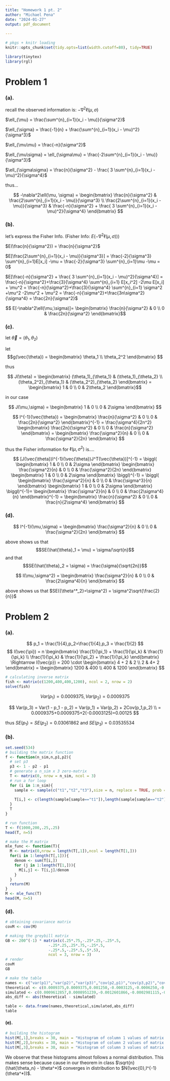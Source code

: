 ```yaml
---
title: "Homework 1 pt. 2"
author: "Michael Pena"
date: "2024-01-27"
output: pdf_document
    
---
```


```r
# pkgs + knitr loading
knitr::opts_chunk$set(tidy.opts=list(width.cutoff=80), tidy=TRUE)

library(tinytex)
library(rgl)
```

# Problem 1

### (a).

recall the observed information is: $-\nabla^2\ell(\mu, \sigma)$


$\ell_{\mu} = \frac{\sum^{n}_{i=1}(x_i - \mu)}{\sigma^2}$

$\ell_{\sigma} = \frac{-1}{n} + \frac{\sum^{n}_{i=1}(x_i - \mu)^2}{\sigma^3}$

$\ell_{\mu\mu} = \frac{-n}{\sigma^2}$

$\ell_{\mu\sigma} = \ell_{\sigma\mu} = \frac{-2\sum^{n}_{i=1}(x_i - \mu)}{\sigma^3}$

$\ell_{\sigma\sigma} = \frac{n}{\sigma^2} - \frac{ 3 \sum^{n}_{i=1}(x_i - \mu)^2}{\sigma^4}$

thus...

$$
-\nabla^2\ell(\mu, \sigma) =
\begin{bmatrix}
  \frac{n}{\sigma^2} & 
  \frac{2\sum^{n}_{i=1}(x_i - \mu)}{\sigma^3}  \\
  \frac{2\sum^{n}_{i=1}(x_i - \mu)}{\sigma^3} & 
  \frac{-n}{\sigma^2} + \frac{ 3 \sum^{n}_{i=1}(x_i - \mu)^2}{\sigma^4}
\end{bmatrix}
$$

### (b).

let's express the Fisher Info. (Fisher Info: $E(-\nabla^2\ell(\mu, \sigma))$)


$E(\frac{n}{\sigma^2}) = \frac{n}{\sigma^2}$

$E[\frac{2\sum^{n}_{i=1}(x_i - \mu)}{\sigma^3}] = \frac{-2}{\sigma^3} \sum^{n}_{i=1}E[x_i] -\mu = \frac{-2}{\sigma^3} \sum^{n}_{i=1}\mu -\mu = 0$

$E[\frac{-n}{\sigma^2} + \frac{ 3 \sum^{n}_{i=1}(x_i - \mu)^2}{\sigma^4}] = \frac{-n}{\sigma^2}+\frac{3}{\sigma^4} \sum^{n}_{i=1} E[x_i^2] -2\mu E[x_i] + \mu^2 = \frac{-n}{\sigma^2}+\frac{3}{\sigma^4} \sum^{n}_{i=1} \sigma^2 +\mu^2  -2\mu^2 + \mu^2 = \frac{-n}{\sigma^2}+\frac{3n\sigma^2}{\sigma^4} = \frac{2n}{\sigma^2}$

$$
E[-\nabla^2\ell(\mu,\sigma)]=
\begin{bmatrix}
    \frac{n}{\sigma^2} &
    0 \\
    0 &
    \frac{2n}{\sigma^2}
\end{bmatrix}$$

### (c).

let $\vec{\theta} = (\theta_1,\theta_2)$

let $$g(\vec{\theta}) = 
\begin{bmatrix}
    \theta_1 \\
    \theta_2^2
\end{bmatrix}
$$

thus 

$$ J(\theta) =
\begin{bmatrix}
    (\theta_1)_{\theta_1} &
    (\theta_1)_{\theta_2} \\
    (\theta_2^2)_{\theta_1} &
    (\theta_2^2)_{\theta_2}
\end{bmatrix}
=
\begin{bmatrix}
    1 & 0 \\
    0 & 2\theta_2
\end{bmatrix}$$

in our case 

$$
J(\mu,\sigma) = 
\begin{bmatrix}
    1 & 0 \\
    0 & 2\sigma
\end{bmatrix}
$$

$$
I^{-1}(\vec{\theta}) = 
\begin{bmatrix}
    \frac{n}{\sigma^2} &
    0 \\
    0 &
    \frac{2n}{\sigma^2}
\end{bmatrix}^{-1} = 
\frac{\sigma^4}{2n^2}
\begin{bmatrix}
    \frac{2n}{\sigma^2} &
    0 \\
    0 &
    \frac{n}{\sigma^2}
\end{bmatrix} = 
\begin{bmatrix}
    \frac{\sigma^2}{n} &
    0 \\
    0 &
    \frac{\sigma^2}{2n}
\end{bmatrix}
$$

thus the Fisher information for  $\ell(\mu,\sigma^2)$ is....

$$
[J(\vec{\theta})I^{-1}(\vec{\theta})J^T(\vec{\theta})]^{-1} =
\biggl(
\begin{bmatrix}
    1 & 0 \\
    0 & 2\sigma
\end{bmatrix}
\begin{bmatrix}
    \frac{\sigma^2}{n} &
    0 \\
    0 &
    \frac{\sigma^2}{2n}
\end{bmatrix}
\begin{bmatrix}
    1 & 0 \\
    0 & 2\sigma
\end{bmatrix} 
\biggl)^{-1} =
\biggl(
\begin{bmatrix}
    \frac{\sigma^2}{n} & 0 \\
    0 & \frac{\sigma^3}{n}
\end{bmatrix}
\begin{bmatrix}
    1 & 0 \\
    0 & 2\sigma
\end{bmatrix}
\biggl)^{-1}=
\begin{bmatrix}
    \frac{\sigma^2}{n} & 0 \\
    0 & \frac{2\sigma^4}{n}
\end{bmatrix}^{-1} =
\begin{bmatrix}
    \frac{n}{\sigma^2} & 0 \\
    0 & \frac{n}{2\sigma^4} 
\end{bmatrix}
$$

### (d).

$$
I^{-1}(\mu,\sigma) = 
\begin{bmatrix}
    \frac{\sigma^2}{n} &
    0 \\
    0 &
    \frac{\sigma^2}{2n}
\end{bmatrix}
$$

above shows us that $$SE(\hat{\theta}_1 = \mu) = \sigma/\sqrt{n}$$
and that $$SE(\hat{\theta}_2 = \sigma) = \frac{\sigma}{\sqrt{2n}}$$

$$
I(\mu,\sigma^2) = 
\begin{bmatrix}
    \frac{\sigma^2}{n} & 0 \\
    0 & \frac{2\sigma^4}{n} 
\end{bmatrix}
$$

above shows us that $SE({\theta^*_2}=\sigma^2) = \sigma^2\sqrt{\frac{2}{n}}$

# Problem 2

### (a).

$$
p_1 = \frac{1}{4},p_2=\frac{1}{4},p_3 = \frac{1}{2}
$$
$$
I(\vec{\pi}) = n
\begin{bmatrix}
  \frac{1}{\pi_1} + \frac{1}{\pi_k} &
  \frac{1}{\pi_k} \\
  \frac{1}{\pi_k} &
  \frac{1}{\pi_2} + \frac{1}{\pi_k}
\end{bmatrix}
\Rightarrow
I(\vec{p}) = 200 \cdot
\begin{bmatrix}
  4 + 2 &
  2 \\
  2 &
  4+ 2
\end{bmatrix}
= 
\begin{bmatrix}
  1200 &
  400 \\
  400 &
  1200
\end{bmatrix}
$$

```r
# calculating inverse matrix
fish <- matrix(c(1200,400,400,1200), ncol = 2, nrow = 2)
solve(fish)
```

$$
Var(p_1) = 0.0009375,
Var(p_2) = 0.0009375
$$

$$
Var(p_3) = Var(1 - p_1 - p_2) = Var(p_1) + Var(p_2) + 2Cov(p_1,p_2) \\  =   0.0009375+0.0009375+2(-0.0003125)=0.00125
$$

thus $SE(p_1) = SE(p_2) = 0.03061862$ and $SE(p_3) = 0.03535534$

### (b).

```r
set.seed(534)
# building the matrix function
f <- function(n_sim,n,p1,p2){
  # set p3
  p3 <- 1 - p2 - p1
  # generate a n_sim x 3 zero-matrix
  T <- matrix(0, nrow = n_sim, ncol = 3)
  # run a for loop
  for (i in 1:n_sim){
    sample <- sample(c("t1","t2","t3"),size = n, replace = TRUE, prob = c(p1,p2,p3)) # this takes the sample
    
    T[i,] <- c(length(sample[sample=="t1"]),length(sample[sample=="t2"]),length(sample[sample=="t3"]))
  }
  T
}

# run function
T <- f(1000,200,.25,.25)
head(T, n=5)
```

```r
# make the M matrix
mle_func <- function(T){
  M <- matrix(0,nrow = length(T[,1]),ncol = length(T[1,]))
  for(i in 1:length(T[,1])){
    denom <- sum(T[i,])
    for (j in 1:length(T[1,])){
      M[i,j] <- T[i,j]/denom
    }
  }
  return(M)
}
M <- mle_func(T)
head(M, n=5)
```

### (d).

```r
# obtaining covariance matrix
covM <- cov(M)

# making the greybill matrix
GB <- 200^(-1) * matrix(c(.25*.75,-.25*.25,-.25*.5,
                   -.25*.25,.25*.75,-.25*.5,
                   -.25*.5,-.25*.5,.5*.5),
                   ncol = 3, nrow = 3)
# render
covM
GB
```


```r
# make the table
names <- c("var(p1)","var(p2)","var(p3)","cov(p2,p1)","cov(p3,p2)","cov(p3,p1)")
theoretical <- c(0.0009375,0.0009375,0.001250,-0.0003125,-0.0006250,-0.0006250)
simulated <- c(0.0009612857,0.0008951239,-0.0012601866,-0.0002981115,-0.0005970124,-0.0006631742)
abs_diff <- abs(theoretical - simulated)

table <- data.frame(names,theoretical,simulated,abs_diff)
table
```

#### (e).

```r
# building the histogram
hist(M[,1],breaks = 30, main = "Histogram of column 1 values of matrix M", xlab = "column 1 values") 
hist(M[,2],breaks = 30, main = "Histogram of column 2 values of matrix M", xlab = "column 2 values")
hist(M[,3],breaks = 30, main = "Histogram of column 3 values of matrix M", xlab = "column 3 values")
```
We observe that these histograms almost follows a normal distribution. This makes sense because cause in our theorem in class $\sqrt{n}(\hat{\theta_n} - \theta^*)$ converges in distribution to $N(\vec{0},I^{-1}(\theta^*))$.